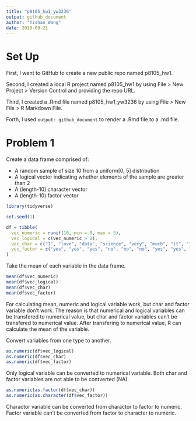 ```yaml
---
title: "p8105_hw1_yw3236"
output: github_document
author: "Yishan Wang"
date: 2018-09-21
---
```

# Set Up

First, I went to GitHub to create a new public repo named p8105_hw1.

Second, I created a local R project named p8105_hw1 by using File > New Project > Version Control and providing the repo URL.

Third, I created a .Rmd file named p8105_hw1_yw3236 by using File > New File > R Markdown File.

Forth, I used `output: github_document` to render a .Rmd file to a .md file.

# Problem 1

Create a data frame comprised of:

  * A random sample of size 10 from a uniform[0, 5] distribution
  * A logical vector indicating whether elements of the sample are greater than 2
  * A (length-10) character vector
  * A (length-10) factor vector

```r
library(tidyverse)
```

```r
set.seed(1)

df = tibble(
  vec_numeric = runif(10, min = 0, max = 5),
  vec_logical = c(vec_numeric > 2),
  vec_char = c("I", "love", "data", "science", "very", "much", "it", "is", "so", "wonderful"),
  vec_factor = c("yes", "yes", "yes", "no", "no", "no", "yes", "yes", "no", "no")
)
```

Take the mean of each variable in the data frame.

```r
mean(df$vec_numeric)
mean(df$vec_logical)
mean(df$vec_char)
mean(df$vec_factor)
```

For calculating mean, numeric and logical variable work, but char and factor variable don't work. The reason is that numerical and logical variables can be transfered to numerical value, but char and factor variables can't be transfered to numerical value. After transfering to numerical value, R can calculate the mean of the variable.

Convert variables from one type to another.

```r
as.numeric(df$vec_logical)
as.numeric(df$vec_char) 
as.numeric(df$vec_factor)
```

Only logical variable can be converted to numerical variable. Both char and factor variables are not able to be contverted (NA).

```r
as.numeric(as.factor(df$vec_char))
as.numeric(as.character(df$vec_factor))
```

Charactor variable can be converted from charactor to factor to numeric. 
Factor variable can't be converted from factor to character to numeric.